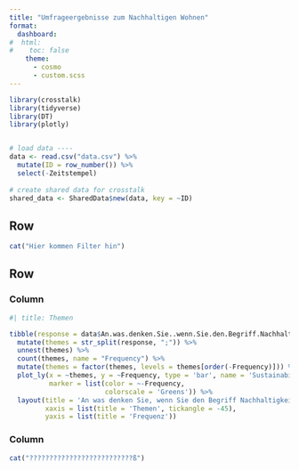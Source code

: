 ```yaml
---
title: "Umfrageergebnisse zum Nachhaltigen Wohnen"
format:
  dashboard:
#  html: 
#    toc: false
    theme: 
      - cosmo
      - custom.scss
---
```


```r
library(crosstalk)
library(tidyverse)
library(DT)
library(plotly)


# load data ----
data <- read.csv("data.csv") %>% 
  mutate(ID = row_number()) %>% 
  select(-Zeitstempel)
  
# create shared data for crosstalk
shared_data <- SharedData$new(data, key = ~ID)
```

## Row {height=20%}


```r

cat("Hier kommen Filter hin")
```

## Row {height=80%}

### Column {.tabset width=70%}
```r
#| title: Themen

tibble(response = data$An.was.denken.Sie..wenn.Sie.den.Begriff.Nachhaltigkeit.hören..) %>%
  mutate(themes = str_split(response, ";")) %>% 
  unnest(themes) %>% 
  count(themes, name = "Frequency") %>%
  mutate(themes = factor(themes, levels = themes[order(-Frequency)])) %>%  # Reorder factor levels
  plot_ly(x = ~themes, y = ~Frequency, type = 'bar', name = 'Sustainability Themes',
          marker = list(color = ~-Frequency, 
                        colorscale = 'Greens')) %>%
  layout(title = 'An was denken Sie, wenn Sie den Begriff Nachhaltigkeit hören?',
         xaxis = list(title = 'Themen', tickangle = -45),
         yaxis = list(title = 'Frequenz'))
```

### Column {width=30%}
```r

cat("??????????????????????????ß")
```
